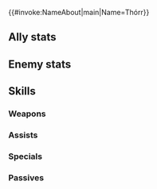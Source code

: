 {{#invoke:NameAbout|main|Name=Thórr}}{{HeroPage Tabs}}
{{Hero Infobox
|Name=Thórr
|Title=War God
|Origin=Fire Emblem Heroes
|Gender=Female
|WeaponType=Green Axe
|MoveType=Flying
|MythicEffect=Astra
|MythicEffect2=Raiding Party Bonus
|BoostHP=5
|BoostDef=5
|actorEN=Laila Berzins
|actorJP=佐藤利奈
|artist=前嶋重機
|additionDate=November 4, 2021
|releaseDate=November 30, 2021
|Person=Thórr
|Properties=mythic
|description=The god of war. Respects humanity's strength, but seeks to test its tenacity and resolve by bringing war to the Kingdom of Askr.
|cv1=0
|cv2=400090
|TagID=トール
|InternalID=737
|EnemyInternalID=78
}}
==Ally stats==
{{Stats Page|noheader=1
|Lv1HP=18|Lv1ATK=11|Lv1SPD=4|Lv1DEF=11|Lv1RES=8
|GRHP=50|GRATK=75|GRSPD=35|GRDEF=70|GRRES=60
}}
==Enemy stats==
{{Stats Page/Enemy|noheader=1
|Lv1HP=18|Lv1ATK=11|Lv1SPD=4|Lv1DEF=11|Lv1RES=8
|GRHP=50|GRATK=75|GRSPD=35|GRDEF=70|GRRES=60
}}
==Skills==
===Weapons===
{{Weapons Table
|weapon1=Iron Axe
|weapon1Default=1
|weapon1Unlock=1
|weapon2=Steel Axe
|weapon2Default=2
|weapon2Unlock=2
|weapon3=Silver Axe
|weapon3Default=4
|weapon3Unlock=3
|weapon4=War-God Mjölnir
|weapon4Default=5
|weapon4Unlock=5
|hasEnemy=1
}}

===Assists===
{{Assists Table}}
===Specials===
{{Specials Table
|special1=Glowing Ember
|special1Default=4
|special1Unlock=3
|special2=Bonfire
|special2Unlock=4
}}
===Passives===
{{Passives Table
|passiveA1=Atk/Def Push 1
|passiveA2=Atk/Def Push 2
|passiveA3=Atk/Def Push 3
|passiveA4=Atk/Def Push 4
|passiveA1Unlock=2
|passiveA2Unlock=3
|passiveA3Unlock=4
|passiveA4Unlock=5
|passiveB1=Flow Guard 1
|passiveB2=Flow Guard 2
|passiveB3=Flow Guard 3
|passiveB4=Guard Bearing 1
|passiveB5=Guard Bearing 2
|passiveB6=Guard Bearing 3
|passiveB7=Guard Bearing 4
|passiveB1Unlock=1
|passiveB2Unlock=2
|passiveB3Unlock=4
|passiveB4Unlock=1
|passiveB5Unlock=2
|passiveB6Unlock=4
|passiveB7Unlock=5
|passiveC1=Worldbreaker
|passiveC2=Worldbreaker+
|passiveC1Unlock=5
|passiveC2Unlock=5
}}
{{Heroes Navbox}}
{{Enemies Navbox}}
